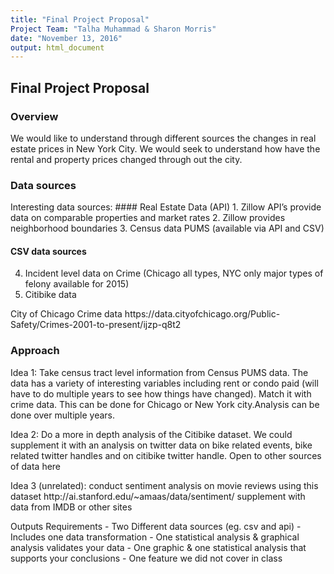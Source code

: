 ---
title: "Final Project Proposal"
Project Team: "Talha Muhammad & Sharon Morris"
date: "November 13, 2016"
output: html_document
---

## Final Project Proposal

### Overview 
We would like to understand through different sources the changes in real estate prices in New York City. We would seek to understand how have the rental and property prices changed through out the city. 

### Data sources
Interesting data sources: 
#### Real Estate Data (API)
 1. Zillow API's provide data on comparable properties and market rates
 2. Zillow provides neighborhood boundaries
 3. Census data PUMS (available via API and CSV)
 
#### CSV data sources
 4. Incident level data on Crime (Chicago all types, NYC only major types of felony available for 2015)
 5. Citibike data 

City of Chicago Crime data 
https://data.cityofchicago.org/Public-Safety/Crimes-2001-to-present/ijzp-q8t2


### Approach
Idea 1: Take census tract level information from Census PUMS data. The data has a variety of interesting variables including rent or condo paid (will have to do multiple years to see how things have changed). Match it with crime data. This can be done for Chicago or New York city.Analysis can be done over multiple years. 
 
Idea 2: Do a more in depth analysis of the Citibike dataset. We could supplement it with an analysis on twitter data on bike related events, bike related twitter handles and on citibike twitter handle. Open to other sources of data here

Idea 3 (unrelated): conduct sentiment analysis on movie reviews using this dataset
http://ai.stanford.edu/~amaas/data/sentiment/
supplement with data from IMDB or other sites

Outputs Requirements
- Two Different data sources (eg. csv and api)
- Includes one data transformation
- One statistical analysis & graphical analysis validates your data
- One graphic & one statistical analysis that supports your conclusions 
- One feature we did not cover in class



